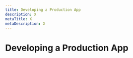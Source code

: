 ```yaml
---
title: Developing a Production App
description: X
metaTitle: X
metaDescription: X
---
```


# Developing a Production App

<!-- comment This page is not displayed via navigation. Need to understand whether it needs to exist and if so, what content is appropriate to include. -->
